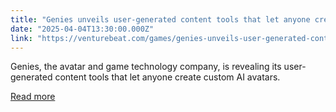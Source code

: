 ```yaml
---
title: "Genies unveils user-generated content tools that let anyone create custom AI avatars"
date: "2025-04-04T13:30:00.000Z"
link: "https://venturebeat.com/games/genies-unveils-user-generated-content-tools-that-let-anyone-create-custom-ai-avatars/"
---
```


Genies, the avatar and game technology company, is revealing its user-generated content tools that let anyone create custom AI avatars.

[Read more](https://venturebeat.com/games/genies-unveils-user-generated-content-tools-that-let-anyone-create-custom-ai-avatars/)
